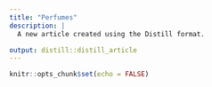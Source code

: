 ```yaml
---
title: "Perfumes"
description: |
  A new article created using the Distill format.

output: distill::distill_article
---
```


```r
knitr::opts_chunk$set(echo = FALSE)
```






